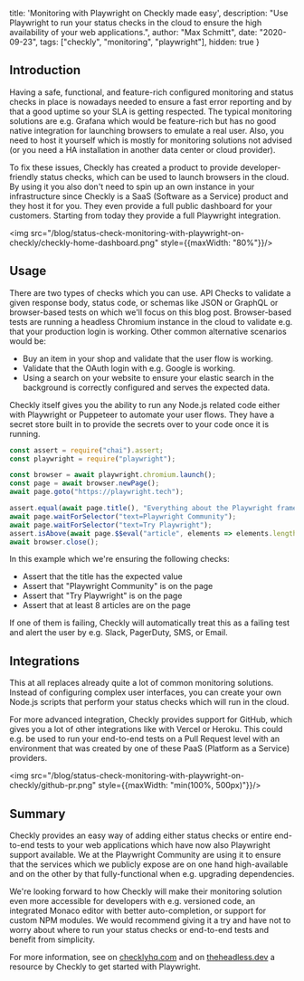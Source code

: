   title: 'Monitoring with Playwright on Checkly made easy',
  description: "Use Playwright to run your status checks in the cloud to ensure the high availability of your web applications.",
  author: "Max Schmitt",
  date: "2020-09-23",
  tags: ["checkly", "monitoring", "playwright"],
  hidden: true
}

## Introduction

Having a safe, functional, and feature-rich configured monitoring and status checks in place is nowadays needed to ensure a fast error reporting and by that a good uptime so your SLA is getting respected. The typical monitoring solutions are e.g. Grafana which would be feature-rich but has no good native integration for launching browsers to emulate a real user. Also, you need to host it yourself which is mostly for monitoring solutions not advised (or you need a HA installation in another data center or cloud provider).

To fix these issues, Checkly has created a product to provide developer-friendly status checks, which can be used to launch browsers in the cloud. By using it you also don't need to spin up an own instance in your infrastructure since Checkly is a SaaS (Software as a Service) product and they host it for you. They even provide a full public dashboard for your customers. Starting from today they provide a full Playwright integration.

<img src="/blog/status-check-monitoring-with-playwright-on-checkly/checkly-home-dashboard.png" style={{maxWidth: "80%"}}/>

## Usage

There are two types of checks which you can use. API Checks to validate a given response body, status code, or schemas like JSON or GraphQL or browser-based tests on which we'll focus on this blog post. Browser-based tests are running a headless Chromium instance in the cloud to validate e.g. that your production login is working. Other common alternative scenarios would be:

- Buy an item in your shop and validate that the user flow is working.
- Validate that the OAuth login with e.g. Google is working.
- Using a search on your website to ensure your elastic search in the background is correctly configured and serves the expected data.

Checkly itself gives you the ability to run any Node.js related code either with Playwright or Puppeteer to automate your user flows. They have a secret store built in to provide the secrets over to your code once it is running.

```js
const assert = require("chai").assert;
const playwright = require("playwright");

const browser = await playwright.chromium.launch();
const page = await browser.newPage();
await page.goto("https://playwright.tech");

assert.equal(await page.title(), "Everything about the Playwright framework - Playwright Community 🎭");
await page.waitForSelector("text=Playwright Community");
await page.waitForSelector("text=Try Playwright");
assert.isAbove(await page.$$eval("article", elements => elements.length), 8)
await browser.close();
```

In this example which we're ensuring the following checks:

- Assert that the title has the expected value
- Assert that "Playwright Community" is on the page
- Assert that "Try Playwright" is on the page
- Assert that at least 8 articles are on the page

If one of them is failing, Checkly will automatically treat this as a failing test and alert the user by e.g. Slack, PagerDuty, SMS, or Email.

## Integrations

This at all replaces already quite a lot of common monitoring solutions. Instead of configuring complex user interfaces, you can create your own Node.js scripts that perform your status checks which will run in the cloud.

For more advanced integration, Checkly provides support for GitHub, which gives you a lot of other integrations like with Vercel or Heroku. This could e.g. be used to run your end-to-end tests on a Pull Request level with an environment that was created by one of these PaaS (Platform as a Service) providers.

<img src="/blog/status-check-monitoring-with-playwright-on-checkly/github-pr.png" style={{maxWidth: "min(100%, 500px)"}}/>

## Summary

Checkly provides an easy way of adding either status checks or entire end-to-end tests to your web applications which have now also Playwright support available. We at the Playwright Community are using it to ensure that the services which we publicly expose are on one hand high-available and on the other by that fully-functional when e.g. upgrading dependencies.

We're looking forward to how Checkly will make their monitoring solution even more accessible for developers with e.g. versioned code, an integrated Monaco editor with better auto-completion, or support for custom NPM modules. We would recommend giving it a try and have not to worry about where to run your status checks or end-to-end tests and benefit from simplicity.

For more information, see on [checklyhq.com](https://www.checklyhq.com) and on [theheadless.dev](https://theheadless.dev) a resource by Checkly to get started with Playwright.